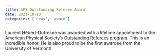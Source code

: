 ```yaml
---
title: APS Outstanding Referee Award
date: 2021-10-10
categories: ['news', 'award']
---
```


Laurent Hébert-Dufresne was awarded with a lifetime appointment to the American Physical Society’s [Outstanding Referees program](https://journals.aps.org/OutstandingReferees). This is an incredible honor. He is also proud to be the first awardee from the University of Vermont!

